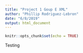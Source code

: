 ```yaml
---
title: "Project 1 Goup E XML"
author: "Phillip Rodriguez-Lebron"
date: "6/8/2019"
output: html_document
---
```


```r
knitr::opts_chunk$set(echo = TRUE)
```

Testing